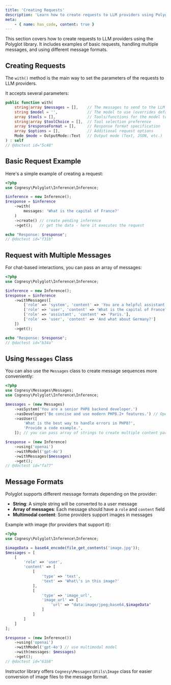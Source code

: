 ```yaml
---
title: 'Creating Requests'
description: 'Learn how to create requests to LLM providers using Polyglot.'
meta:
    - { name: has_code, content: true }
---
```


This section covers how to create requests to LLM providers using the Polyglot library. It includes examples of basic requests, handling multiple messages, and using different message formats.


## Creating Requests

The `with()` method is the main way to set the parameters of the requests to LLM providers.

It accepts several parameters:

```php
public function with(
    string|array $messages = [],    // The messages to send to the LLM
    string $model = '',             // The model to use (overrides default)
    array $tools = [],              // Tools/functions for the model to use
    string|array $toolChoice = [],  // Tool selection preference
    array $responseFormat = [],     // Response format specification
    array $options = [],            // Additional request options
    Mode $mode = OutputMode::Text   // Output mode (Text, JSON, etc.)
) : self
// @doctest id="5c48"
```


## Basic Request Example

Here's a simple example of creating a request:

```php
<?php
use Cognesy\Polyglot\Inference\Inference;

$inference = new Inference();
$response = $inference
    ->with(
        messages: 'What is the capital of France?'
    )
    ->create() // create pending inference
    ->get();   // get the data - here it executes the request

echo "Response: $response";
// @doctest id="f31b"
```


## Request with Multiple Messages

For chat-based interactions, you can pass an array of messages:

```php
<?php
use Cognesy\Polyglot\Inference\Inference;

$inference = new Inference();
$response = $inference
    ->withMessages([
        ['role' => 'system', 'content' => 'You are a helpful assistant who provides concise answers.'],
        ['role' => 'user', 'content' => 'What is the capital of France?'],
        ['role' => 'assistant', 'content' => 'Paris.'],
        ['role' => 'user', 'content' => 'And what about Germany?']
    ])
    ->get();

echo "Response: $response";
// @doctest id="b34a"
```

## Using `Messages` Class

You can also use the `Messages` class to create message sequences more conveniently:

```php
<?php
use Cognesy\Messages\Messages;
use Cognesy\Polyglot\Inference\Inference;

$messages = (new Messages)
    ->asSystem('You are a senior PHP8 backend developer.')
    ->asDeveloper('Be concise and use modern PHP8.2+ features.') // OpenAI developer role is supported and normalized for other providers
    ->asUser([
        'What is the best way to handle errors in PHP8?',
        'Provide a code example.',
    ]); // you can pass array of strings to create multiple content parts

$response = (new Inference)
    ->using('openai')
    ->withModel('gpt-4o')
    ->withMessages($messages)
    ->get();
// @doctest id="fa77"
```

## Message Formats

Polyglot supports different message formats depending on the provider:

- **String**: A simple string will be converted to a user message
- **Array of messages**: Each message should have a `role` and `content` field
- **Multimodal content**: Some providers support images in messages

Example with image (for providers that support it):

```php
<?php
use Cognesy\Polyglot\Inference\Inference;

$imageData = base64_encode(file_get_contents('image.jpg'));
$messages = [
    [
        'role' => 'user',
        'content' => [
            [
                'type' => 'text',
                'text' => 'What\'s in this image?'
            ],
            [
                'type' => 'image_url',
                'image_url' => [
                    'url' => "data:image/jpeg;base64,$imageData"
                ]
            ]
        ]
    ]
];

$response = (new Inference())
    ->using('openai')
    ->withModel('gpt-4o') // use multimodal model
    ->with(messages: $messages)
    ->get();
// @doctest id="61b8"
```

Instructor library offers `Cognesy\Messages\Utils\Image` class for easier conversion of image files to the message format.
